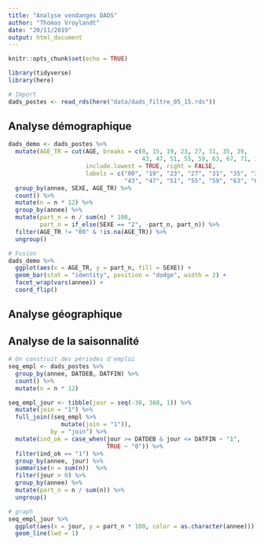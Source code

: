 ```yaml
---
title: "Analyse vendanges DADS"
author: "Thomas Vroylandt"
date: "20/11/2019"
output: html_document
---
```


```r
knitr::opts_chunk$set(echo = TRUE)

library(tidyverse)
library(here)

# Import
dads_postes <- read_rds(here("data/dads_filtre_05_15.rds"))
```

## Analyse démographique

```r
dads_demo <- dads_postes %>%
  mutate(AGE_TR = cut(AGE, breaks = c(0, 15, 19, 23, 27, 31, 35, 39, 
                                      43, 47, 51, 55, 59, 63, 67, 71, 150), 
                      include.lowest = TRUE, right = FALSE,
                      labels = c("00", "19", "23", "27", "31", "35", "39",
                                 "43", "47", "51", "55", "59", "63", "67", "71", "72"))) %>% 
  group_by(annee, SEXE, AGE_TR) %>% 
  count() %>% 
  mutate(n = n * 12) %>% 
  group_by(annee) %>% 
  mutate(part_n = n / sum(n) * 100,
         part_n = if_else(SEXE == "2", -part_n, part_n)) %>%
  filter(AGE_TR != "00" & !is.na(AGE_TR)) %>% 
  ungroup()

# Fusion
dads_demo %>% 
  ggplot(aes(x = AGE_TR, y = part_n, fill = SEXE)) +
  geom_bar(stat = "identity", position = "dodge", width = 2) +
  facet_wrap(vars(annee)) +
  coord_flip()
```

## Analyse géographique

## Analyse de la saisonnalité

```r
# On construit des périodes d'emploi
seq_empl <- dads_postes %>% 
  group_by(annee, DATDEB, DATFIN) %>% 
  count() %>% 
  mutate(n = n * 12)

seq_empl_jour <- tibble(jour = seq(-30, 360, 1)) %>% 
  mutate(join = "1") %>% 
  full_join((seq_empl %>% 
               mutate(join = "1")),
            by = "join") %>% 
  mutate(ind_ok = case_when(jour >= DATDEB & jour <= DATFIN ~ "1",
                            TRUE ~ "0")) %>% 
  filter(ind_ok == "1") %>% 
  group_by(annee, jour) %>% 
  summarise(n = sum(n))  %>% 
  filter(jour > 0) %>% 
  group_by(annee) %>% 
  mutate(part_n = n / sum(n)) %>% 
  ungroup()

# graph
seq_empl_jour %>% 
  ggplot(aes(x = jour, y = part_n * 100, color = as.character(annee))) +
  geom_line(lwd = 1)
```

